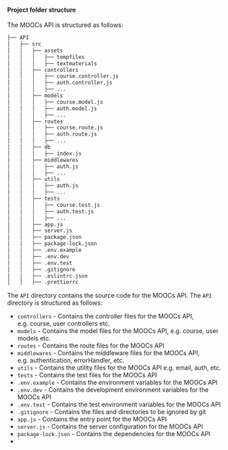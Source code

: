 #### Project folder structure

The MOOCs API is structured as follows:

```bash
├── API
│   ├── src
│   │   ├── assets
│   │   │   ├── tempfiles
│   │   │   ├── textmaterials
│   │   ├── controllers
│   │   │   ├── course.controller.js
│   │   │   ├── auth.controller.js
│   │   │   ├── ...
│   │   ├── models
│   │   │   ├── course.model.js
│   │   │   ├── auth.model.js
│   │   │   ├── ...
│   │   ├── routes
│   │   │   ├── course.route.js
│   │   │   ├── auth.route.js
│   │   │   ├── ...
│   │   ├── db
│   │   │   ├── index.js
│   │   ├── middlewares
│   │   │   ├── auth.js
│   │   │   ├── ...
│   │   ├── utils
│   │   │   ├── auth.js
│   │   │   ├── ...
│   │   ├── tests
│   │   │   ├── course.test.js
│   │   │   ├── auth.test.js
│   │   │   ├── ...
│   │   ├── app.js
│   │   ├── server.js
│   │   ├── package.json
│   │   ├── package-lock.json
│   │   ├── .env.example
│   │   ├── .env.dev
│   │   ├── .env.test
│   │   ├── .gitignore
│   │   ├── .eslintrc.json
│   │   ├── .prettierrc
```

The `API` directory contains the source code for the MOOCs API. The `API` directory is structured as follows:

- `controllers` - Contains the controller files for the MOOCs API, e.g. course, user controllers etc.
- `models` - Contains the model files for the MOOCs API, e.g. course, user models etc.
- `routes` - Contains the route files for the MOOCs API
- `middlewares` - Contains the middleware files for the MOOCs API, e.g. authentication, errorHandler, etc.
- `utils` - Contains the utility files for the MOOCs API e.g. email, auth, etc.
- `tests` - Contains the test files for the MOOCs API
- `.env.example` - Contains the environment variables for the MOOCs API
- `.env.dev` - Contains the development environment variables for the MOOCs API
- `.env.test` - Contains the test environment variables for the MOOCs API
- `.gitignore` - Contains the files and directories to be ignored by git
- `app.js` - Contains the entry point for the MOOCs API
- `server.js` - Contains the server configuration for the MOOCs API
- `package-lock.json` - Contains the dependencies for the MOOCs API
- `
